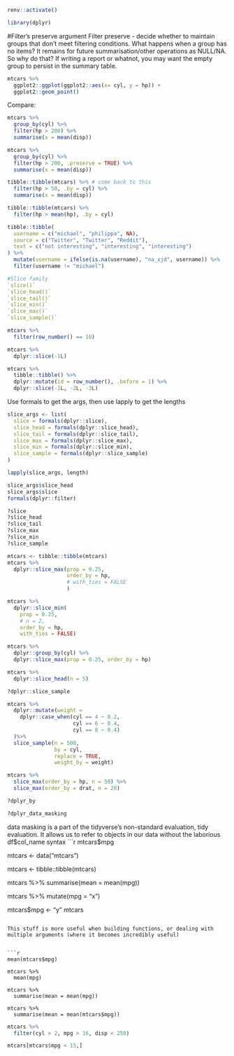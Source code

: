 
```r
renv::activate()
```

```r
library(dplyr)
```

#Filter's preserve argument
Filter preserve - 
decide whether to maintain groups that don't meet filtering conditions.
What happens when a group has no items?
It remains for future summarisation/other operations as NULL/NA.
So why do that?
If writing a report or whatnot, you may want the empty group to persist in the summary  table.
```r
mtcars %>%
  ggplot2::ggplot(ggplot2::aes(x= cyl, y = hp)) +
  ggplot2::geom_point()
```

Compare:
```r
mtcars %>%
  group_by(cyl) %>%
  filter(hp > 200) %>%
  summarise(x = mean(disp))
```


```r
mtcars %>%
  group_by(cyl) %>%
  filter(hp > 200, .preserve = TRUE) %>%
  summarise(x = mean(disp))

tibble::tibble(mtcars) %>% # come back to this
  filter(hp > 50, .by = cyl) %>%
  summarise(x = mean(disp))

tibble::tibble(mtcars) %>%
  filter(hp > mean(hp), .by = cyl)
```

```r
tibble::tibble(
  username = c("michael", "philippa", NA),
  source = c("Twitter", "Twitter", "Reddit"),
  text = c("not interesting", "interesting", "interesting")
) %>%
  mutate(username = ifelse(is.na(username), "na_xjd", username)) %>%
  filter(username != "michael")
```

```r
#Slice family
`slice()`
`slice_head()`
`slice_tail()`
`slice_min()`
`slice_max()`
`slice_sample()`
```

```r
mtcars %>%
  filter(row_number() == 10)
```

```r
mtcars %>%
  dplyr::slice(-1L)

mtcars %>%
  tibble::tibble() %>%
  dplyr::mutate(id = row_number(), .before = 1) %>%
  dplyr::slice(-1L, -2L, -3L)
```


Use formals to get the args, then use lapply to get the lengths
```r
slice_args <- list(
  slice = formals(dplyr::slice),
  slice_head = formals(dplyr::slice_head),
  slice_tail = formals(dplyr::slice_tail),
  slice_max = formals(dplyr::slice_max),
  slice_min = formals(dplyr::slice_min),
  slice_sample = formals(dplyr::slice_sample)
)

lapply(slice_args, length)

slice_args$slice_head
slice_args$slice
formals(dplyr::filter)
```


```r
?slice
?slice_head
?slice_tail
?slice_max
?slice_min
?slice_sample
```

```r
mtcars <- tibble::tibble(mtcars)
mtcars %>%
  dplyr::slice_max(prop = 0.25, 
                   order_by = hp,
                   # with_ties = FALSE
                   )

mtcars %>%
  dplyr::slice_min(
    prop = 0.25,
    # n = 2,
    order_by = hp,
    with_ties = FALSE)

mtcars %>%
  dplyr::group_by(cyl) %>%
  dplyr::slice_max(prop = 0.25, order_by = hp)

mtcars %>%
  dplyr::slice_head(n = 5)
```



```r
?dplyr::slice_sample

mtcars %>%
  dplyr::mutate(weight = 
    dplyr::case_when(cyl == 4 ~ 0.2,
                     cyl == 6 ~ 0.4,
                     cyl == 8 ~ 0.4)
  )%>%
  slice_sample(n = 500,
               by = cyl,
               replace = TRUE,
               weight_by = weight)

```

```r
mtcars %>%
  slice_max(order_by = hp, n = 50) %>%
  slice_max(order_by = drat, n = 20)
```


```r
?dplyr_by
```


```r
?dplyr_data_masking
```

data masking is a part of the tidyverse's non-standard evaluation, tidy evaluation. It allows us to refer to objects in our data without the laborious df$col_name syntax 
```r
mtcars$mpg

mtcars <- data("mtcars")


mtcars <- tibble::tibble(mtcars)

mtcars %>%
  summarise(mean = mean(mpg))

mtcars %>%
  mutate(mpg = "x")

mtcars$mpg <- "y"
mtcars
```

This stuff is more useful when building functions, or dealing with multiple arguments (where it becomes incredibly useful)


```r
mean(mtcars$mpg)

mtcars %>%
  mean(mpg)

mtcars %>%
  summarise(mean = mean(mpg))

mtcars %>%
  summarise(mean = mean(mtcars$mpg))
```

```r
mtcars %>%
  filter(cyl > 2, mpg > 16, disp < 250)
```

```r
mtcars[mtcars$mpg < 15,]
```

